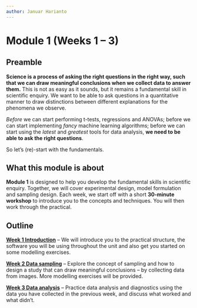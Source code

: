 ```yaml
---
author: Januar Harianto
---
```


# Module 1 (Weeks 1 -- 3) {.unnumbered}

## Preamble

**Science is a process of asking the right questions in the right way, such that we can draw meaningful conclusions when we collect data to answer them.** 
This is not as easy as it sounds, but it remains a fundamental skill in scientific enquiry. We want to be able to ask questions in a quantitative manner to draw distinctions between different explanations for the phenomena we observe.

*Before* we can start performing t-tests, regressions and ANOVAs; before we can start implementing *fancy* machine learning algorithms; before we can start using the *latest* and *greatest* tools for data analysis, **we need to be able to ask the right questions**. 

So let's (re)-start with the fundamentals.

## What this module is about

**Module 1** is designed to help you develop the fundamental skills in scientific enquiry. Together, we will cover experimental design, model formulation and sampling design. Each week, we start off with a short **30-minute workshop** to introduce you to the concepts and techniques. You will then work through the practical.


## Outline
[**Week 1 Introduction**](102-week01.qmd) -- We will introduce you to the practical structure, the software you will be using throughout the unit and also get you started on some modelling exercises.

[**Week 2 Data sampling**](103-week02.qmd) -- Explore the concept of sampling and how to design a study that can draw meaningful conclusions – by collecting data from images. More modelling exercises will be provided.

[**Week 3 Data analysis**](104-week03.qmd) -- Practice data analysis and diagnostics using the data you have collected in the previous week, and discuss what worked and what didn't. 

